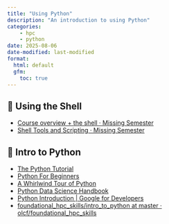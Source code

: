 ```yaml
---
title: "Using Python"
description: "An introduction to using Python"
categories:
    - hpc
    - python
date: 2025-08-06
date-modified: last-modified
format:
  html: default
  gfm:
    toc: true
---
```


## 🐚 Using the Shell

::: {.callout-tip icon="false" title="📓 References" collapse="true"}
- [Course overview + the shell · Missing Semester](https://missing.csail.mit.edu/2020/course-shell/)
- [Shell Tools and Scripting · Missing Semester](https://missing.csail.mit.edu/2020/shell-tools/)
:::

## 🐍 Intro to Python

::: {.callout-tip icon="false" title="📓 References" collapse="true"}
- [The Python Tutorial](https://docs.python.org/3/tutorial/)
- [Python For Beginners](https://www.python.org/about/gettingstarted/)
- [A Whirlwind Tour of Python](https://nbviewer.org/github/jakevdp/WhirlwindTourOfPython/blob/master/Index.ipynb)
- [Python Data Science Handbook](https://jakevdp.github.io/PythonDataScienceHandbook/index.html)
- [Python Introduction | Google for Developers](https://developers.google.com/edu/python/introduction)
- [foundational\_hpc\_skills/intro\_to\_python at master · olcf/foundational\_hpc\_skills](https://github.com/olcf/foundational_hpc_skills/tree/master/intro_to_python)
:::


